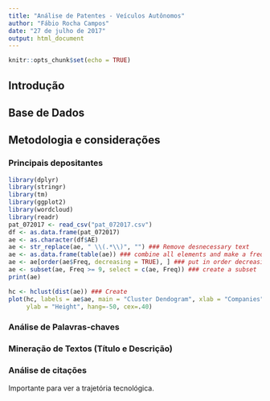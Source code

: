 ```yaml
---
title: "Análise de Patentes - Veículos Autônomos"
author: "Fábio Rocha Campos"
date: "27 de julho de 2017"
output: html_document
---
```


```r
knitr::opts_chunk$set(echo = TRUE)
```

## Introdução

## Base de Dados

## Metodologia e considerações

### Principais depositantes



```r
library(dplyr)
library(stringr)
library(tm)
library(ggplot2)
library(wordcloud)
library(readr)
pat_072017 <- read_csv("pat_072017.csv")
df <- as.data.frame(pat_072017)
ae <- as.character(df$AE) 
ae <- str_replace(ae, " \\(.*\\)", "") ### Remove desnecessary text
ae <- as.data.frame(table(ae)) ### combine all elements and make a freq
ae <- ae[order(ae$Freq, decreasing = TRUE), ] ### put in order decreasing
ae <- subset(ae, Freq >= 9, select = c(ae, Freq)) ### create a subset
print(ae)
```

```r
hc <- hclust(dist(ae)) ### Create
plot(hc, labels = ae$ae, main = "Cluster Dendogram", xlab = "Companies", 
     ylab = "Height", hang=-50, cex=.40) 
```

### Análise de Palavras-chaves



### Mineração de Textos (Título e Descrição)

### Análise de citações
Importante para ver a trajetória tecnológica. 